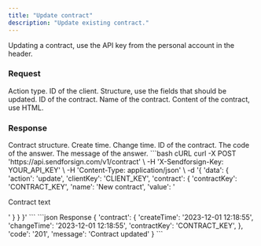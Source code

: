 ```yaml
---
title: "Update contract"
description: "Update existing contract."
---
```


Updating a contract, use the API key from the personal account in the header.

### Request

<ParamField body="action" type="string" required>
  Action type.
</ParamField>

<ParamField body="clientKey" type="string" required>
  ID of the client.
</ParamField>

<ParamField body="contract" type="string" required>
  Structure, use the fields that should be updated.

  <Expandable title="child attribute">

  <ParamField body="contractKey" type="string" required>
    ID of the contract.  
  </ParamField>

  <ParamField body="name" type="string">
    Name of the contract.  
  </ParamField>

  <ParamField body="value" type="string">
    Content of the contract, use HTML.  
  </ParamField>

  </Expandable>

</ParamField>

### Response

  <ResponseField name="contract" type="string">
    Contract structure.

  <Expandable title="child attribute">

  <ResponseField name="createTime" type="string">
    Create time.
  </ResponseField>
  
  <ResponseField name="changeTime" type="string">
    Change time.
  </ResponseField>

  <ResponseField name="contractKey" type="string">
    ID of the contract.
  </ResponseField>

  </Expandable>

  </ResponseField>

<ResponseField name="code" type="string">
  The code of the answer.
</ResponseField>

<ResponseField name="message" type="string">
  The message of the answer.
</ResponseField>

<RequestExample>
```bash cURL
curl -X POST 'https://api.sendforsign.com/v1/contract' \
     -H 'X-Sendforsign-Key: YOUR_API_KEY' \
     -H 'Content-Type: application/json' \
     -d '{ 
		  'data': {
				   'action': 'update',
				   'clientKey': 'CLIENT_KEY', 
				   'contract': {
							  'contractKey': 'CONTRACT_KEY', 
							  'name': 'New contract',
							  'value': '<p>Contract text</p>'
						     }
				  }
       }'
```
</RequestExample>

<ResponseExample>
```json Response
	{
       'contract': {
                'createTime': '2023-12-01 12:18:55',
                'changeTime': '2023-12-01 12:18:55',
                'contractKey': 'CONTRACT_KEY', 
		},
       'code': '201',
       'message': 'Contract updated'
    } 
```
</ResponseExample>
